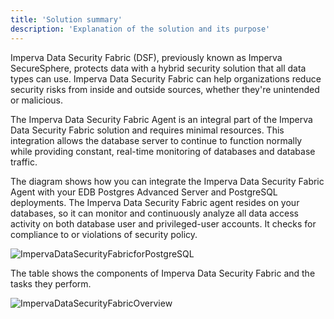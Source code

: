 ```yaml
---
title: 'Solution summary'
description: 'Explanation of the solution and its purpose'
---
```


Imperva Data Security Fabric (DSF), previously known as Imperva SecureSphere, protects data with a hybrid security solution that all data types can use. Imperva Data Security Fabric can help organizations reduce security risks from inside and outside sources, whether they're unintended or malicious.

The Imperva Data Security Fabric Agent is an integral part of the Imperva Data Security Fabric solution and requires minimal resources. This integration allows the database server to continue to function normally while providing constant, real-time monitoring of databases and database traffic.

The diagram shows how you can integrate the Imperva Data Security Fabric Agent with your EDB Postgres Advanced Server and PostgreSQL deployments. The Imperva Data Security Fabric agent resides on your databases, so it can monitor and continuously analyze all data access activity on both database user and privileged-user accounts. It checks for compliance to or violations of security policy.

![ImpervaDataSecurityFabricforPostgreSQL](Images/ImpervaDataSecurityFabricforPostgreSQL.png)

The table shows the components of Imperva Data Security Fabric and the tasks they perform.

![ImpervaDataSecurityFabricOverview](Images/ImpervaDataSecurityFabricOverview.png)